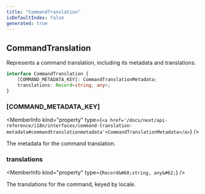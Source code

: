 ```yaml
---
title: "CommandTranslation"
isDefaultIndex: false
generated: true
---
```



<!-- This file was generated from the CommandKit source. Do not modify. Instead, re-run the "docgen" script -->


## CommandTranslation

<GenerationInfo sourceFile="packages/i18n/src/types.ts" sourceLine="27" packageName="@commandkit/i18n" />

Represents a command translation, including its metadata and translations.

```ts title="Signature"
interface CommandTranslation {
    [COMMAND_METADATA_KEY]: CommandTranslationMetadata;
    translations: Record<string, any>;
}
```

<div className="members-wrapper">

### \[COMMAND_METADATA_KEY]

<MemberInfo kind="property" type={`<a href='/docs/next/api-reference/i18n/interfaces/command-translation-metadata#commandtranslationmetadata'>CommandTranslationMetadata</a>`}   />

The metadata for the command translation.
### translations

<MemberInfo kind="property" type={`Record&#60;string, any&#62;`}   />

The translations for the command, keyed by locale.


</div>
